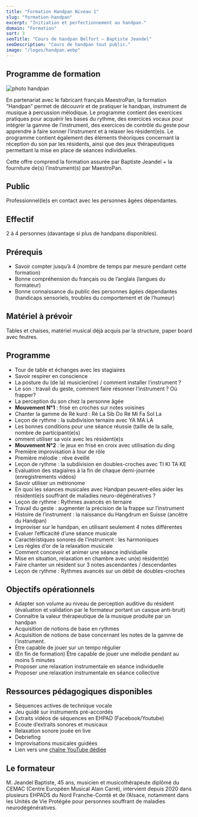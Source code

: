 ```yaml
---
title: "Formation Handpan Niveau 1"
slug: "formation-handpan"
excerpt: "Initiation et perfectionnement au handpan."
domain: "Formation"
sort: 3
seoTitle: "Cours de handpan Belfort — Baptiste Jeandel"
seoDescription: "Cours de handpan tout public."
image: "/logos/handpan.webp"
---
```

## Programme de formation

![photo handpan](/images/handpan-collection.webp)

En partenariat avec le fabricant français MaestroPan, la formation “Handpan” permet de découvrir et de pratiquer le handpan, instrument de musique à percussion mélodique. Le programme contient des exercices pratiques pour acquérir les bases du rythme, des exercices vocaux pour intégrer la gamme de l’instrument, des exercices de contrôle du geste pour apprendre à faire sonner l’instrument et à relaxer les résident(e)s. Le programme contient également des éléments théoriques concernant la réception du son par les résidents, ainsi que des jeux thérapeutiques permettant la mise en place de séances individuelles.  

Cette offre comprend la formation assurée par Baptiste Jeandel + la fourniture de(s) l’instrument(s) par MaestroPan.

## Public
Professionnel(le)s en contact avec les personnes âgées dépendantes.  

## Effectif
2 à 4 personnes (davantage si plus de handpans disponibles).  

## Prérequis
- Savoir compter jusqu’à 4 (nombre de temps par mesure pendant cette formation)
- Bonne compréhension du français ou de l’anglais (langues du formateur)
- Bonne connaissance du public des personnes âgées dépendantes (handicaps sensoriels, troubles du comportement et de l’humeur)

## Matériel à prévoir
Tables et chaises, matériel musical déjà acquis par la structure, paper board avec feutres.  

## Programme
- Tour de table et échanges avec les stagiaires 
- Savoir respirer en conscience 
- La posture du (de la) musicien(ne) / comment installer l’instrument ?
- Le son : travail du geste, comment faire résonner l’instrument ? Où frapper?
- La perception du son chez la personne âgée
- **Mouvement N°1** : frisé en croches sur notes voisines
- Chanter la gamme de Ré kurd : Ré La Sib Do Ré Mi Fa Sol La 
- Leçon de rythme : la subdivision ternaire avec YA MA LA 
- Les bonnes conditions pour une séance réussie (taille de la salle, nombre de participant(e)s) 
- omment utiliser sa voix avec les résident(e)s 
- **Mouvement N°2** : le jeux en frisé en croix avec utilisation du ding
- Première improvisation à tour de rôle 
- Première mélodie : rêve éveillé 
- Leçon de rythme : la subdivision en doubles-croches avec TI KI TA KE
- Evaluation des stagiaires à la fin de chaque demi-journée (enregistrements vidéos)
- Savoir utiliser un métronome 
- En quoi les séances musicales avec Handpan peuvent-elles aider les résident(e)s souffrant de maladies neuro-dégénératives ? 
- Leçon de rythme : Rythmes avancés en ternaire 
- Travail du geste : augmenter la précision de la frappe sur l’instrument 
- Histoire de l’instrument : la naissance du Hangdrum en Suisse (ancêtre du Handpan) 
- Improviser sur le handpan, en utilisant seulement 4 notes différentes 
- Evaluer l’efficacité d’une séance musicale 
- Caractéristiques sonores de l’instrument : les harmoniques 
- Les règles d’or de la relaxation musicale
- Comment concevoir et animer une séance individuelle 
- Mise en situation, relaxation en chambre avec un(e) résident(e) 
- Faire chanter un résident sur 3 notes ascendantes / descendantes 
- Leçon de rythme : Rythmes avancés sur un débit de doubles-croches

## Objectifs opérationnels
- Adapter son volume au niveau de perception auditive du résident (évaluation et validation par le formateur portant un casque anti-bruit)
- Connaître la valeur thérapeutique de la musique produite par un handpan
- Acquisition de notions de base en rythmes
- Acquisition de notions de base concernant les notes de la gamme de l’instrument.
- Être capable de jouer sur un tempo régulier
- (En fin de formation) Être capable de jouer une mélodie pendant au moins 5 minutes
- Proposer une relaxation instrumentale en séance individuelle
- Proposer une relaxation instrumentale en séance collective

## Ressources pédagogiques disponibles
- Séquences actives de technique vocale
- Jeu guidé sur instruments pré-accordés
- Extraits vidéos de séquences en EHPAD (Facebook/Youtube)
- Ecoute d’extraits sonores et musicaux
- Relaxation sonore jouée en live
- Debriefing
- Improvisations musicales guidées
- Lien vers une [chaîne YouTube dédiée](https://www.youtube.com/@BaptisteJeandelHandpan-yd7ye)

## Le formateur
M. Jeandel Baptiste, 45 ans, musicien et musicothérapeute diplômé du CEMAC (Centre Européen Musical Alain Carré), intervient depuis 2020 dans plusieurs EHPADS du Nord Franche-Comté et de l’Alsace, notamment dans les Unités de Vie Protégée pour personnes souffrant de maladies neurodégénératives.